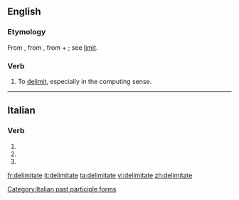 ==English==

===Etymology===
From {{etyl|fr|en}} {{term|délimiter|lang=fr}}, from {{etyl|LL.|en}} {{m|la|delimitare||to mark out the limits}}, from {{m|la|de-}} + {{m|la|limitare||to limit, bound}}; see [[limit]].

===Verb===
{{en-verb|delimitates|delimitating|delimitated}}

# To [[delimit]], especially in the computing sense.

----

==Italian==

===Verb===
{{head|it|verb form}}

# {{inflection of|delimitare||2|p|pres|indc|lang=it}}
# {{inflection of|delimitare||2|p|impr|lang=it}}
# {{feminine plural of|delimitato|lang=it}}

[[Category:Italian past participle forms]]

[[fr:delimitate]]
[[it:delimitate]]
[[ta:delimitate]]
[[vi:delimitate]]
[[zh:delimitate]]